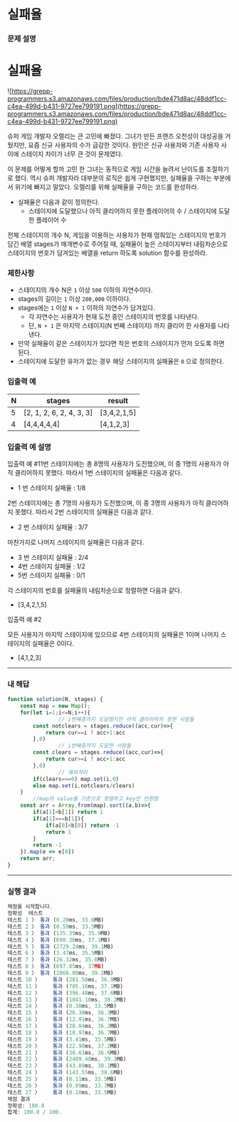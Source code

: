 # 실패율

### **문제 설명**

# **실패율**

![https://grepp-programmers.s3.amazonaws.com/files/production/bde471d8ac/48ddf1cc-c4ea-499d-b431-9727ee799191.png](https://grepp-programmers.s3.amazonaws.com/files/production/bde471d8ac/48ddf1cc-c4ea-499d-b431-9727ee799191.png)

슈퍼 게임 개발자 오렐리는 큰 고민에 빠졌다. 그녀가 만든 프랜즈 오천성이 대성공을 거뒀지만, 요즘 신규 사용자의 수가 급감한 것이다. 원인은 신규 사용자와 기존 사용자 사이에 스테이지 차이가 너무 큰 것이 문제였다.

이 문제를 어떻게 할까 고민 한 그녀는 동적으로 게임 시간을 늘려서 난이도를 조절하기로 했다. 역시 슈퍼 개발자라 대부분의 로직은 쉽게 구현했지만, 실패율을 구하는 부분에서 위기에 빠지고 말았다. 오렐리를 위해 실패율을 구하는 코드를 완성하라.

- 실패율은 다음과 같이 정의한다.
    - 스테이지에 도달했으나 아직 클리어하지 못한 플레이어의 수 / 스테이지에 도달한 플레이어 수

전체 스테이지의 개수 N, 게임을 이용하는 사용자가 현재 멈춰있는 스테이지의 번호가 담긴 배열 stages가 매개변수로 주어질 때, 실패율이 높은 스테이지부터 내림차순으로 스테이지의 번호가 담겨있는 배열을 return 하도록 solution 함수를 완성하라.

### 제한사항

- 스테이지의 개수 N은 `1` 이상 `500` 이하의 자연수이다.
- stages의 길이는 `1` 이상 `200,000` 이하이다.
- stages에는 `1` 이상 `N + 1` 이하의 자연수가 담겨있다.
    - 각 자연수는 사용자가 현재 도전 중인 스테이지의 번호를 나타낸다.
    - 단, `N + 1` 은 마지막 스테이지(N 번째 스테이지) 까지 클리어 한 사용자를 나타낸다.
- 만약 실패율이 같은 스테이지가 있다면 작은 번호의 스테이지가 먼저 오도록 하면 된다.
- 스테이지에 도달한 유저가 없는 경우 해당 스테이지의 실패율은 `0` 으로 정의한다.

### 입출력 예

| N | stages | result |
| --- | --- | --- |
| 5 | [2, 1, 2, 6, 2, 4, 3, 3] | [3,4,2,1,5] |
| 4 | [4,4,4,4,4] | [4,1,2,3] |

### 입출력 예 설명

입출력 예 #11번 스테이지에는 총 8명의 사용자가 도전했으며, 이 중 1명의 사용자가 아직 클리어하지 못했다. 따라서 1번 스테이지의 실패율은 다음과 같다.

- 1 번 스테이지 실패율 : 1/8

2번 스테이지에는 총 7명의 사용자가 도전했으며, 이 중 3명의 사용자가 아직 클리어하지 못했다. 따라서 2번 스테이지의 실패율은 다음과 같다.

- 2 번 스테이지 실패율 : 3/7

마찬가지로 나머지 스테이지의 실패율은 다음과 같다.

- 3 번 스테이지 실패율 : 2/4
- 4번 스테이지 실패율 : 1/2
- 5번 스테이지 실패율 : 0/1

각 스테이지의 번호를 실패율의 내림차순으로 정렬하면 다음과 같다.

- [3,4,2,1,5]

입출력 예 #2

모든 사용자가 마지막 스테이지에 있으므로 4번 스테이지의 실패율은 1이며 나머지 스테이지의 실패율은 0이다.

- [4,1,2,3]

---

### 내 해답

```jsx
function solution(N, stages) {
    const map = new Map();
    for(let i=1;i<=N;i++){
				// i번째층까지 도달했지만 아직 클리어하지 못한 사람들
        const notclears = stages.reduce((acc,cur)=>{
            return cur==i ? acc+1:acc
        },0)
				// i번째층까지 도달한 사람들 
        const clears = stages.reduce((acc,cur)=>{
            return cur>=i ? acc+1:acc
        },0)
				// 예외처리
        if(clears===0) map.set(i,0)
        else map.set(i,notclears/clears)
    }
		//map의 value를 기준으로 정렬하고 key만 반환함
    const arr = Array.from(map).sort((a,b)=>{
        if(a[1]<b[1]) return 1
        if(a[1]===b[1]){
            if(a[0]<b[0]) return -1
            return 1
        }
        return -1     
    }).map(e => e[0])
    return arr;
}
```

---

### 실행 결과

```jsx
채점을 시작합니다.
정확성  테스트
테스트 1 〉	통과 (0.20ms, 33.6MB)
테스트 2 〉	통과 (0.59ms, 33.5MB)
테스트 3 〉	통과 (135.39ms, 35.9MB)
테스트 4 〉	통과 (690.30ms, 37.1MB)
테스트 5 〉	통과 (2729.24ms, 39.1MB)
테스트 6 〉	통과 (3.47ms, 35.5MB)
테스트 7 〉	통과 (26.32ms, 35.6MB)
테스트 8 〉	통과 (697.05ms, 37MB)
테스트 9 〉	통과 (2866.00ms, 39.2MB)
테스트 10 〉	통과 (281.50ms, 36.9MB)
테스트 11 〉	통과 (705.16ms, 37.1MB)
테스트 12 〉	통과 (396.48ms, 37.6MB)
테스트 13 〉	통과 (1041.10ms, 38.2MB)
테스트 14 〉	통과 (0.30ms, 33.5MB)
테스트 15 〉	통과 (26.38ms, 36.3MB)
테스트 16 〉	통과 (12.91ms, 36.7MB)
테스트 17 〉	통과 (28.84ms, 36.2MB)
테스트 18 〉	통과 (18.97ms, 36.7MB)
테스트 19 〉	통과 (3.41ms, 35.5MB)
테스트 20 〉	통과 (22.90ms, 37.2MB)
테스트 21 〉	통과 (38.61ms, 36.6MB)
테스트 22 〉	통과 (2409.48ms, 39.3MB)
테스트 23 〉	통과 (43.09ms, 38.1MB)
테스트 24 〉	통과 (143.55ms, 38.6MB)
테스트 25 〉	통과 (0.11ms, 33.5MB)
테스트 26 〉	통과 (0.09ms, 33.7MB)
테스트 27 〉	통과 (0.10ms, 33.5MB)
채점 결과
정확성: 100.0
합계: 100.0 / 100.
```